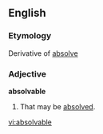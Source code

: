 ==English==

===Etymology===
Derivative of [[absolve]]
===Adjective===
'''absolvable'''

#That may be [[absolve]]d.

[[vi:absolvable]]